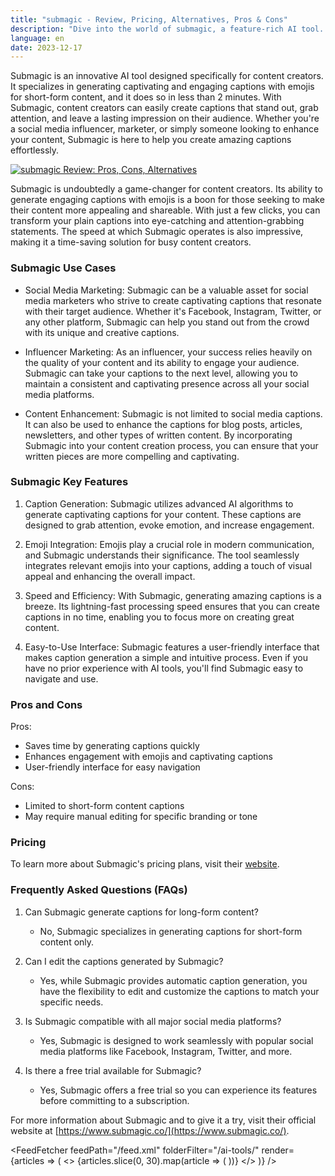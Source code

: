 ```yaml
---
title: "submagic - Review, Pricing, Alternatives, Pros & Cons"
description: "Dive into the world of submagic, a feature-rich AI tool. Learn about its features, pricing, and how it's making an impact. Don't miss out!"
language: en
date: 2023-12-17
---
```

        
Submagic is an innovative AI tool designed specifically for content creators. It specializes in generating captivating and engaging captions with emojis for short-form content, and it does so in less than 2 minutes. With Submagic, content creators can easily create captions that stand out, grab attention, and leave a lasting impression on their audience. Whether you're a social media influencer, marketer, or simply someone looking to enhance your content, Submagic is here to help you create amazing captions effortlessly.


<BlogHeader />


[![submagic Review: Pros, Cons, Alternatives](/ai-tools/submagic.png)](https://www.submagic.co/)



Submagic is undoubtedly a game-changer for content creators. Its ability to generate engaging captions with emojis is a boon for those seeking to make their content more appealing and shareable. With just a few clicks, you can transform your plain captions into eye-catching and attention-grabbing statements. The speed at which Submagic operates is also impressive, making it a time-saving solution for busy content creators.

### Submagic Use Cases

- Social Media Marketing: Submagic can be a valuable asset for social media marketers who strive to create captivating captions that resonate with their target audience. Whether it's Facebook, Instagram, Twitter, or any other platform, Submagic can help you stand out from the crowd with its unique and creative captions.

- Influencer Marketing: As an influencer, your success relies heavily on the quality of your content and its ability to engage your audience. Submagic can take your captions to the next level, allowing you to maintain a consistent and captivating presence across all your social media platforms.

- Content Enhancement: Submagic is not limited to social media captions. It can also be used to enhance the captions for blog posts, articles, newsletters, and other types of written content. By incorporating Submagic into your content creation process, you can ensure that your written pieces are more compelling and captivating.

### Submagic Key Features

1. Caption Generation: Submagic utilizes advanced AI algorithms to generate captivating captions for your content. These captions are designed to grab attention, evoke emotion, and increase engagement.

2. Emoji Integration: Emojis play a crucial role in modern communication, and Submagic understands their significance. The tool seamlessly integrates relevant emojis into your captions, adding a touch of visual appeal and enhancing the overall impact.

3. Speed and Efficiency: With Submagic, generating amazing captions is a breeze. Its lightning-fast processing speed ensures that you can create captions in no time, enabling you to focus more on creating great content.

4. Easy-to-Use Interface: Submagic features a user-friendly interface that makes caption generation a simple and intuitive process. Even if you have no prior experience with AI tools, you'll find Submagic easy to navigate and use.

### Pros and Cons

Pros:
- Saves time by generating captions quickly
- Enhances engagement with emojis and captivating captions
- User-friendly interface for easy navigation

Cons:
- Limited to short-form content captions
- May require manual editing for specific branding or tone

### Pricing

To learn more about Submagic's pricing plans, visit their [website](https://www.submagic.co/pricing).

### Frequently Asked Questions (FAQs)

1. Can Submagic generate captions for long-form content?

   - No, Submagic specializes in generating captions for short-form content only.

2. Can I edit the captions generated by Submagic?

   - Yes, while Submagic provides automatic caption generation, you have the flexibility to edit and customize the captions to match your specific needs.

3. Is Submagic compatible with all major social media platforms?

   - Yes, Submagic is designed to work seamlessly with popular social media platforms like Facebook, Instagram, Twitter, and more.

4. Is there a free trial available for Submagic?

   - Yes, Submagic offers a free trial so you can experience its features before committing to a subscription.

For more information about Submagic and to give it a try, visit their official website at [https://www.submagic.co/](https://www.submagic.co/).


<AdComponent />


<FeedFetcher feedPath="/feed.xml" folderFilter="/ai-tools/" render={articles => (
    <>
        <Cards>
            {articles.slice(0, 30).map(article => (
                <Card key={article.link} title={article.title} href={article.link} />
            ))}
        </Cards>
    </>
)} />


